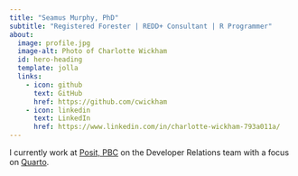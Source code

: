 ```yaml
---
title: "Seamus Murphy, PhD"
subtitle: "Registered Forester | REDD+ Consultant | R Programmer"
about:
  image: profile.jpg
  image-alt: Photo of Charlotte Wickham
  id: hero-heading
  template: jolla
  links:
    - icon: github
      text: GitHub
      href: https://github.com/cwickham
    - icon: linkedin
      text: LinkedIn
      href: https://www.linkedin.com/in/charlotte-wickham-793a011a/
---
```


::: {#hero-heading}
I currently work at [Posit, PBC](http://posit.co) on the Developer Relations team with a focus on
[Quarto](http://quarto.org).
:::
